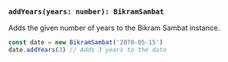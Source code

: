 ### `addYears(years: number): BikramSambat`

Adds the given number of years to the Bikram Sambat instance.

```jsx copy
const date = new BikramSambat('2078-05-15')
date.addYears(3) // Adds 3 years to the date
```
